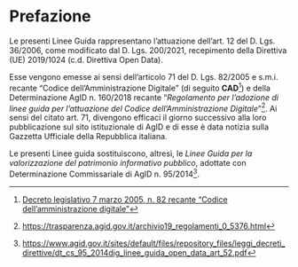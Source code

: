 # Prefazione {.unnumbered}

Le presenti Linee Guida rappresentano l'attuazione dell'art. 12 del D. Lgs. 36/2006, come modificato dal D. Lgs. 200/2021, recepimento della Direttiva (UE) 2019/1024 (c.d. Direttiva Open Data).

Esse vengono emesse ai sensi dell'articolo 71 del D. Lgs. 82/2005 e s.m.i. recante "Codice dell'Amministrazione Digitale" (di seguito **CAD**[^#_bookmark17]) e della Determinazione AgID n. 160/2018 recante "*Regolamento per l'adozione di linee guida per l'attuazione del Codice dell'Amministrazione Digitale*"[^#_bookmark2]. Ai sensi del citato art. 71, divengono efficaci il giorno successivo alla loro pubblicazione sul sito istituzionale di AgID e di esse è data notizia sulla Gazzetta Ufficiale della Repubblica italiana.

Le presenti Linee guida sostituiscono, altresì, le *Linee Guida per la valorizzazione del patrimonio informativo pubblico*, adottate con Determinazione Commissariale di AgID n. 95/2014[^#_bookmark3].

[^#_bookmark2]: <https://trasparenza.agid.gov.it/archivio19_regolamenti_0_5376.html>

[^#_bookmark3]: <https://www.agid.gov.it/sites/default/files/repository_files/leggi_decreti_direttive/dt_cs_95_2014dig_linee_guida_open_data_art_52.pdf>

[^#_bookmark17]: [Decreto legislativo 7 marzo 2005, n. 82 recante "Codice dell’amministrazione digitale"](https://www.normattiva.it/uri-res/N2Ls?urn:nir:stato:decreto.legislativo:2005-03-07;82!vig=2023-12-24)

